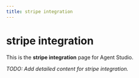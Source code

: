 ```yaml
---
title: stripe integration
---
```


# stripe integration

This is the **stripe integration** page for Agent Studio.

_TODO: Add detailed content for stripe integration._
